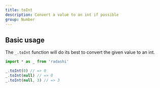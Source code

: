 ```yaml
---
title: toInt
description: Convert a value to an int if possible
group: Number
---
```


## Basic usage

The `_.toInt` function will do its best to convert the given value to an int.

```ts
import * as _ from 'radashi'

_.toInt(0) // => 0
_.toInt(null) // => 0
_.toInt(null, 3) // => 3
```
